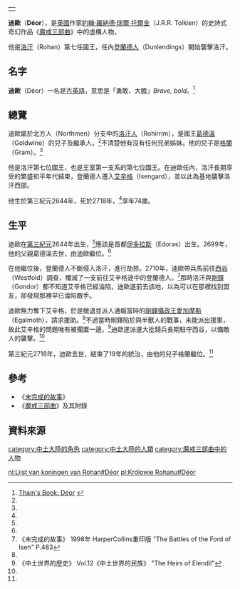 {|align=right
|-
|{{Tolkienchar |
image_character = |
image_caption = |
Book(s) = 《[[魔戒|魔戒三部曲]]》<br/>《[[未完成的故事|未完成的故事]]》 |
character_name = 迪歐 |
character_alias = |
character_title = [[洛汗國王|洛汗國王]] |
character_race = [[人類_(中土大陸)|人類]] |
character_nation = [[洛汗人|洛汗人]] |
character_culture = [[伊歐家族|伊歐家族]] |
character_gender = 男性 |
character_realm = [[洛汗_(地名)|洛汗]] |
character_sub_realm = |
character_lifespan = 第三紀元2644年 - [[第三紀元|第三紀元]]2718年<ref name=autogenerated1>《魔戒三部曲》 2001年 聯經初版翻譯 附錄一帝王本紀及年表</ref> |
character_weapon = | 
}}
|}
'''迪歐'''（'''Déor'''），是[[英國|英國]]作家[[約翰·羅納德·瑞爾·托爾金|約翰·羅納德·瑞爾·托爾金]]（J.R.R. Tolkien）的史詩式奇幻作品《[[魔戒|魔戒三部曲]]》中的虛構人物。

他是[[洛汗_(地名)|洛汗]]（Rohan）第七任國王，任內[[登蘭德|登蘭德人]]（Dunlendings）開始襲擊洛汗。

==名字==
'''迪歐'''（Déor）一名是[[古英語|古英語]]，意思是「勇敢、大膽」''Brave, bold''。<ref>[http://www.tuckborough.net/rohirrim.html#Déor Thain's Book: Déor] {{webarchive|url=https://web.archive.org/web/20120107155236/http://www.tuckborough.net/rohirrim.html |date=2012-01-07 }}</ref>

==總覽==
迪歐屬於北方人（Northmen）分支中的[[洛汗人|洛汗人]]（Rohirrim），是國王[[葛德溫|葛德溫]]（Goldwine）的兒子及繼承人。<ref name=autogenerated1 />不清楚他有沒有任何兄弟姊妹。他的兒子是[[格蘭_(中土大陸)|格蘭]]（Gram）。<ref name=autogenerated1 />

他是洛汗第七位國王，也是王室第一支系的第七位國王。在迪歐任內，洛汗長期享受的繁盛和平年代結束，登蘭德人遷入[[艾辛格|艾辛格]]（Isengard），並以此為基地襲擊洛汗西部。

他生於第三紀元2644年，死於2718年，<ref name=autogenerated1 />享年74歲。

==生平==
迪歐在[[第三紀元|第三紀元]]2644年出生，<ref name=autogenerated1 />應該是首都[[伊多拉斯|伊多拉斯]]（Edoras）出生。2699年，他的父親葛德溫去世，由迪歐繼位。<ref name=autogenerated1 />

在他繼位後，登蘭德人不斷侵入洛汗，進行劫掠。2710年，迪歐帶兵馬前往[[西谷|西谷]]（Westfold）調查，殲滅了一支前往艾辛格途中的登蘭德人。<ref name=autogenerated2>《未完成的故事》 1998年 HarperCollins重印版 "The Battles of the Ford of Isen" P.483</ref>那時洛汗與[[剛鐸|剛鐸]]（Gondor）都不知道艾辛格已經淪陷，迪歐遂前去該地，以為可以在那裡找到盟友，卻發現那裡早已淪陷敵手。

迪歐無力奪下艾辛格，於是撤退並派人通報當時的[[剛鐸攝政王|剛鐸攝政王]][[愛加摩斯|愛加摩斯]]（Egalmoth），請求援助。<ref name=autogenerated2 />不過當時剛鐸陷於與半獸人的戰事，未能派出援軍，故此艾辛格的問題唯有被擱置一邊。<ref>《中土世界的歷史》 Vol.12《中土世界的民族》 "The Heirs of Elendil"</ref>迪歐遂派遣大批騎兵長期駐守西谷，以備敵人的襲擊。<ref name=autogenerated2 />

第三紀元2718年，迪歐去世，結束了19年的統治，由他的兒子格蘭繼位。<ref name=autogenerated1 />

==參考==
*《[[未完成的故事|未完成的故事]]》
*《[[魔戒|魔戒三部曲]]》及其附錄

==資料來源==
{{reflist}}

{{洛汗國王|[[葛德溫|葛德溫]]|[[格蘭_(中土大陸)|格蘭]]|}}

[[category:中土大陸的角色|category:中土大陸的角色]]
[[category:中土大陸的人類|category:中土大陸的人類]]
[[category:魔戒三部曲中的人物|category:魔戒三部曲中的人物]]

[[nl:Lijst_van_koningen_van_Rohan#Déor|nl:Lijst van koningen van Rohan#Déor]]
[[pl:Królowie_Rohanu#Déor|pl:Królowie Rohanu#Déor]]